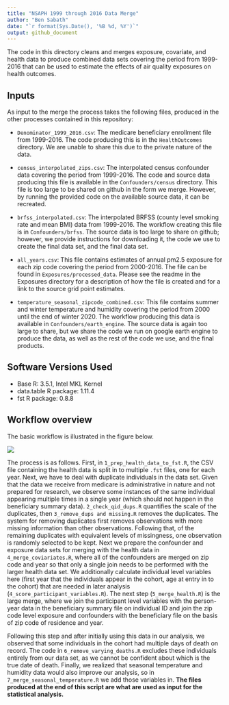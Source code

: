 ```yaml
---
title: "NSAPH 1999 through 2016 Data Merge"
author: "Ben Sabath"
date: "`r format(Sys.Date(), '%B %d, %Y')`"
output: github_document
---
```




The code in this directory cleans and merges exposure, covariate, and health data to
produce combined data sets covering the period from 1999-2016 that can be used to estimate the effects of
air quality exposures on health outcomes. 

## Inputs

As input to the merge the process takes the following files, produced in the other processes contained in
this repository:

- `Denominator_1999_2016.csv`: The medicare beneficiary enrollment file from 1999-2016. The code producing this is in the `HealthOutcomes` directory. We are unable to share this due to the private nature of the data.

- `census_interpolated_zips.csv`: The interpolated census confounder data covering the period from 1999-2016. The code and source data producing this file is available in the `Confounders/census` directory. This file is too large to be shared on github in the form we merge. However, by running the provided code on the available source data, it can be recreated. 

- `brfss_interpolated.csv`: The interpolated BRFSS (county level smoking rate and mean BMI) data from 1999-2016. The workflow creating this file is in `Confounders/brfss`. The source data is too large to share on github; however, we provide instructions for downloading it, the code we use to create the final data set, and the final data set.

- `all_years.csv`: This file contains estimates of annual pm2.5 exposure for each zip code covering the period from 2000-2016. The file can be found in `Exposures/processed_data`. Please see the readme in the Exposures directory for a description of how the file is created and for a link to the source grid point estimates.

- `temperature_seasonal_zipcode_combined.csv`: This file contains summer and winter temperature and humidity covering the period from 2000 until the end of winter 2020. The workflow producing this data is available in `Confounders/earth_engine`. The source data is again too large to share, but we share the code we run on google earth engine to produce the data, as well as the rest of the code we use, and the final products.

## Software Versions Used

- Base R: 3.5.1, Intel MKL Kernel
- data.table R package: 1.11.4
- fst R package: 0.8.8


## Workflow overview

The basic workflow is illustrated in the figure below.

![](./doc/merge_worflow.png)

The process is as follows. First, in `1_prep_health_data_to_fst.R`, the CSV file containing the health data
is split in to multiple `.fst` files, one for each year. Next, we have to deal with duplicate individuals
in the data set. Given that the data we receive from medicare is administrative in nature and not prepared
for research, we observe some instances of the same individual appearing multiple times in a single year
(which should not happen in the beneficiary summary data). `2_check_qid_dups.R` quantifies the scale of the
duplicates, then `3_remove_dups and missing.R` removes the duplicates. The system for removing duplicates
first removes observations with more missing information than other observations. Following that, of the
remaining duplicates with equivalent levels of missingness, one observation is randomly selected to be
kept. Next we prepare the confounder and exposure data sets for merging with the health data in `4_merge_coviariates.R`, where all of the confounders are merged on zip code and year so that only a single join needs to be performed with the larger health data set. We additionally calculate individual level variables here (first year that the individuals appear in the cohort, age at entry in to the cohort) that are needed in later analysis (`4_score_participant_variables.R`). The next step (`5_merge_health.R`) is the large merge, where we join the participant level variables with the person-year data in the beneficiary summary file on individual ID and join the zip code level exposure and confounders with the beneficiary file on the basis of zip code of residence and year. 

Following this step and after initially using this data in our analysis, we observed that some individuals in the cohort had multiple days of death on record. The code in `6_remove_varying_deaths.R` excludes these individuals entirely from our data set, as we cannot be confident about which is the true date of death. Finally, we realized that seasonal temperature and humidity data would also improve our analysis, so in `7_merge_seasonal_temperature.R` we add those variables in. **The files produced at the end of this script are what are used as input for the statistical analysis.**


